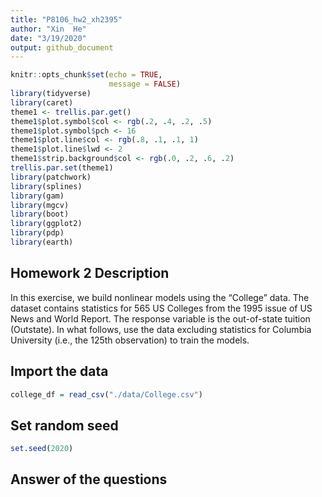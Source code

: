 ```yaml
---
title: "P8106_hw2_xh2395"
author: "Xin  He"
date: "3/19/2020"
output: github_document
---
```


```r
knitr::opts_chunk$set(echo = TRUE,
                      message = FALSE)
library(tidyverse)
library(caret)
theme1 <- trellis.par.get()
theme1$plot.symbol$col <- rgb(.2, .4, .2, .5) 
theme1$plot.symbol$pch <- 16
theme1$plot.line$col <- rgb(.8, .1, .1, 1) 
theme1$plot.line$lwd <- 2
theme1$strip.background$col <- rgb(.0, .2, .6, .2)
trellis.par.set(theme1)
library(patchwork)
library(splines)
library(gam)
library(mgcv)
library(boot)
library(ggplot2)
library(pdp)
library(earth)
```

## Homework 2 Description

In this exercise, we build nonlinear models using the "College" data. The dataset
contains statistics for 565 US Colleges from the 1995 issue of US News and World Report.
The response variable is the out-of-state tuition (Outstate). In what follows, use the data excluding statistics for Columbia University (i.e., the 125th observation) to train the models.

## Import the data

```r
college_df = read_csv("./data/College.csv")
```

## Set random seed

```r
set.seed(2020)
```


## Answer of the questions
